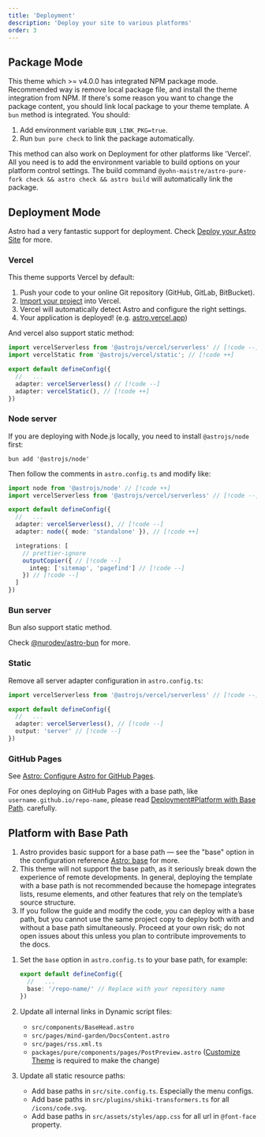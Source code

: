 ```yaml
---
title: 'Deployment'
description: 'Deploy your site to various platforms'
order: 3
---
```



## Package Mode

This theme which >= v4.0.0 has integrated NPM package mode. Recommended way is remove local package file, and install the theme integration from NPM. If there's some reason you want to change the package content, you should link local package to your theme template. A `bun` method is integrated. You should:

1. Add environment variable `BUN_LINK_PKG=true`.
2. Run `bun pure check` to link the package automatically.

This method can also work on Deployment for other platforms like 'Vercel'. All you need is to add the environment variable to build options on your platform control settings. The build command `@yohn-maistre/astro-pure-fork check && astro check && astro build` will automatically link the package.

## Deployment Mode

<Aside type='tip'>

Astro had a very fantastic support for deployment. Check [Deploy your Astro Site](https://docs.astro.build/en/guides/deploy/) for more.

</Aside>

### Vercel

This theme supports Vercel by default:

<Steps>

1. Push your code to your online Git repository (GitHub, GitLab, BitBucket).
2. [Import your project](https://vercel.com/new) into Vercel.
3. Vercel will automatically detect Astro and configure the right settings.
4. Your application is deployed! (e.g. [astro.vercel.app](https://astro.vercel.app/))

</Steps>

And vercel also support static method:

```ts title="astro.config.mjs"
import vercelServerless from '@astrojs/vercel/serverless' // [!code --]
import vercelStatic from '@astrojs/vercel/static'; // [!code ++]

export default defineConfig({
  //   ...
  adapter: vercelServerless() // [!code --]
  adapter: vercelStatic(), // [!code ++]
})
```

### Node server

If you are deploying with Node.js locally, you need to install `@astrojs/node` first:

```shell
bun add '@astrojs/node'
```

Then follow the comments in `astro.config.ts` and modify like:

```ts title="astro.config.ts"
import node from '@astrojs/node' // [!code ++]
import vercelServerless from '@astrojs/vercel/serverless' // [!code --]

export default defineConfig({
  //   ...
  adapter: vercelServerless(), // [!code --]
  adapter: node({ mode: 'standalone' }), // [!code ++]

  integrations: [
    // prettier-ignore
    outputCopier({ // [!code --]
      integ: ['sitemap', 'pagefind'] // [!code --]
    }) // [!code --]
  ]
})
```

### Bun server

Bun also support static method.

Check [@nurodev/astro-bun](https://www.npmjs.com/package/@nurodev/astro-bun) for more.

### Static

Remove all server adapter configuration in `astro.config.ts`:

```ts title="astro.config.ts"
import vercelServerless from '@astrojs/vercel/serverless' // [!code --]

export default defineConfig({
  //   ...
  adapter: vercelServerless(), // [!code --]
  output: 'server' // [!code --]
})
```

### GitHub Pages

See [Astro: Configure Astro for GitHub Pages](https://docs.astro.build/en/guides/deploy/github/).

For ones deploying on GitHub Pages with a base path, like `username.github.io/repo-name`, please read [Deployment#Platform with Base Path](/mind-garden/setup/deployment#platform-with-base-path).
carefully.

## Platform with Base Path

<Aside type='danger'>

1. Astro provides basic support for a base path — see the "base" option in the configuration reference [Astro: base](https://docs.astro.build/en/reference/configuration-reference/#base) for more.
2. This theme will not support the base path, as it seriously break down the experience of remote developments. In general, deploying the template with a base path is not recommended because the homepage integrates lists, resume elements, and other features that rely on the template’s source structure.
3. If you follow the guide and modify the code, you can deploy with a base path, but you cannot use the same project copy to deploy both with and without a base path simultaneously. Proceed at your own risk; do not open issues about this unless you plan to contribute improvements to the docs.

</Aside>

1. Set the `base` option in `astro.config.ts` to your base path, for example:

   ```ts title="astro.config.ts"
   export default defineConfig({
     //   ...
     base: '/repo-name/' // Replace with your repository name
   })
   ```

2. Update all internal links in Dynamic script files:
   - `src/components/BaseHead.astro`
   - `src/pages/mind-garden/DocsContent.astro`
   - `src/pages/rss.xml.ts`
   - `packages/pure/components/pages/PostPreview.astro` ([Customize Theme](/mind-garden/advanced/customize) is required to make the change)

3. Update all static resource paths:
   - Add base paths in `src/site.config.ts`. Especially the menu configs.
   - Add base paths in `src/plugins/shiki-transformers.ts` for all `/icons/code.svg`.
   - Add base paths in `src/assets/styles/app.css` for all url in `@font-face` property.
